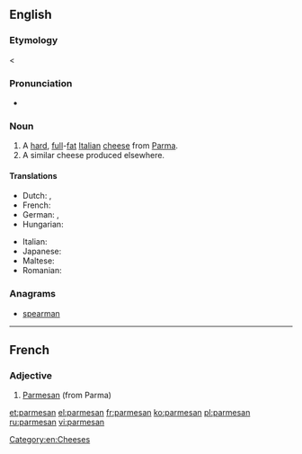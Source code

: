 {{also|Parmesan}}
==English==

===Etymology===
{{etyl|fr}} {{term|parmesan|lang=fr}} < {{etyl|it}} {{term|parmigiano||lang=it}}

===Pronunciation===
* {{rfv-pronunciation|lang=en}} {{IPA|/ˈpɑɹ.məˌzɑn/|/ˈpɑɹ.məˌʒɑn/}}

===Noun===
{{wikipedia}}
{{en-noun|-|s}}

# A [[hard]], [[full]]-[[fat]] [[Italian]] [[cheese]] from [[Parma]].
# A similar cheese produced elsewhere.

====Translations====
{{trans-top|hard, full-fat Italian cheese from Parma}}
* Dutch: {{t|nl|parmezaan|m}}, {{t|nl|parmezaankaas|m}}
* French: {{t+|fr|parmesan|m}}
* German: {{t|de|Parmesan|m}}, {{t|de|Parmesankäse|m}}
* Hungarian: {{t-|hu|parmezán}}
{{trans-mid}}
* Italian: {{t-|it|parmigiano|m}}
* Japanese: {{t-|ja|パルメザン|tr=parumezan}}
* Maltese: {{t|mt|parmeġġan}}
* Romanian: {{t+|ro|parmezan|n}}
{{trans-bottom}}

===Anagrams===
* [[spearman#English|spearman]]

[[Category:en:Cheeses]]
----
==French==

===Adjective===
{{fr-adj}}

# [[Parmesan]] (from Parma)

[[et:parmesan]]
[[el:parmesan]]
[[fr:parmesan]]
[[ko:parmesan]]
[[pl:parmesan]]
[[ru:parmesan]]
[[vi:parmesan]]